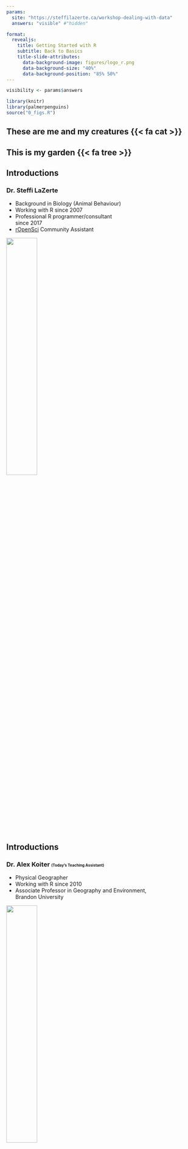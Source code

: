 ```yaml
---
params:
  site: "https://steffilazerte.ca/workshop-dealing-with-data"
  answers: "visible" #"hidden"

format: 
  revealjs:
    title: Getting Started with R
    subtitle: Back to Basics
    title-slide-attributes: 
      data-background-image: figures/logo_r.png
      data-background-size: "40%"
      data-background-position: "85% 50%"
---
```


```r
visibility <- params$answers

library(knitr)
library(palmerpenguins)
source("0_figs.R")
```

## These are me and my creatures {{< fa cat >}}{.pic background-color="black" background-image="figures/creatures.jpg" title="Three pictures. One showing Steffi with a cat on her backpack in the woods. One showing a cat and a man looking out of the car window. One showing a leashed cat looking out over the water from the front of a canoe"}

## This is my garden {{< fa tree >}} {.pic background-color="black" background-image="figures/garden.jpg" title="A lush and green front-yard, urban, vegetable garden"} 

## Introductions  {.nostretch}

### Dr. Steffi LaZerte

-   Background in Biology (Animal Behaviour)
-   Working with R since 2007
-   Professional R programmer/consultant<br>since 2017
-   [rOpenSci](https://ropensci.org) Community Assistant

![](figures/steffi_vivi.jpg){.absolute right=10 top=50 width=40% fig-alt="Steffi smiling and holding a cat in her arms"}

## Introductions  {.nostretch visibility=hidden}

### Dr. Alex Koiter [(Today's Teaching Assistant)]{style="font-size:60%"}

-   Physical Geographer
-   Working with R since 2010
-   Associate Professor in Geography and Environment,   
    Brandon University

![](figures/alex.jpg){.absolute right=10 top=50 width=40% fig-alt="Steffi smiling and holding a cat in her arms"}


## What about you?

-   Name
-   Background (Role, Area of study, etc.)
-   Familiarity with R or Programming
-   Creatures (furry, feathery, scaley, humanoid, green or otherwise)?

![](figures/horst_dragons.png){fig-align="center" width=20% fig-alt="Three very different looking dragons stand side by side. On the left, a very small blue dragon with spiky hair and no pattern. In the center, a green striped dragon. On the right, a large purple dragon with spots."}


## About this Workshop {visibility=hidden}
<!-- Online -->

### Format

-   I will provide you tools and workflow to get started with R
-   We'll have hands-on activities, lectures, and demonstrations
-   Video on or off, however works best for you!

### Questions
-   Ask questions by un-muting, or ask in the chat (Alex will monitor)
    -   Workshop-related questions we'll address together
    -   Specific, system-related problems, Alex will help you in the "Troubleshooting Room"
    
### Getting help
-   Share your screen
-   Share your code
    - In chat
    - Or in a community notebook: <https://collabedit.com/kxyap>
    
### R is hard: But have no fear! {visibility:hidden}
<!-- online -->
-   [Don't expect to remember everything!]{.fragment .highlight-bold}
-   Copy/Paste is your friend (never apologize for using it!)
-   Consider this workshop a resource to return to


![](figures/horst_need_a_moment.png){fig-align="center" width=30% fig-alt="A frustrated little monster sits on the ground with his hat next to him, saying \"I just need a minute.\" Looking on empathetically is the R logo, with the word \"Error\" in many different styles behind it."}
    
## About this Workshop
<!-- In person -->

### Format

-   I will provide you tools and workflow to get started with R
-   We'll have hands-on activities, lectures, and demonstrations

### R is hard: But have no fear!

-   [Don't expect to remember everything!]{.fragment .highlight-bold}
-   Copy/Paste is your friend (never apologize for using it!)
-   Consider this workshop a resource to return to


![](figures/horst_need_a_moment.png){.absolute right=0 bottom=0 width=45% fig-alt="A frustrated little monster sits on the ground with his hat next to him, saying \"I just need a minute.\" Looking on empathetically is the R logo, with the word \"Error\" in many different styles behind it."}


# What is R?

## RStudio vs. R

::: {layout="[[-2, 5, -2, 5, -2]]" layout-valign="center"}
![RStudio](figures/logo_rstudio.png){width="80%" fig-alt="RStudio blue ball logo"}

![R](figures/logo_r.png){fig-alt="R logo, blue R with grey circle around the back"}
::: 

-   **RStudio** is not **R**
-   RStudio is a User Interface or IDE (integrated development environment)
    -   (i.e., Makes coding simpler)

## Open RStudio {.center}

## R is a Programming language

> A programming **language** is a way to give instructions in order to get a computer to do something

-   You need to know the language (i.e., the code)
-   Computers don't know what you mean, only what you type (unfortunately)
-   Spelling, punctuation, and capitalization all matter!

### For example {.spacer}

**R, what is 56 times 5.8?**

```r
#| code-line-numbers: false
56 * 5.8
```

## Use code to tell R what to do

::: fragment
### R, what is the average of numbers 1, 2, 3, 4? {.spacer}

```r
#| code-line-numbers: false
mean(c(1, 2, 3, 4))
```
:::

::: fragment
### R, save this value for later {.spacer}

```r
#| code-line-numbers: false
steffis_mean <- mean(c(1, 2, 3, 4))
```
:::

::: fragment
### R, multiply this value by 6 {.spacer}

```r
#| code-line-numbers: false
steffis_mean * 6
```
:::


# Why R?

## R is hard

![](figures/R_hard.png){fig-align="center" fig-alt="A complex R script"}

## But R is powerful (and reproducible)! {.nostretch}

![](figures/R_powerful2_edit.png){width="70%" fig-align="center" style="margin-top:5%" fig-alt="A screenshot of the R environment showing a data frame with 13 million observations"}

. . .

[(I made these slides with a mix of R and Quarto)]{.footnote}

## R is also beautiful

![](figures/spatial.png){fig-align="center" fig-alt="A colourful map of Manitoba"}

## R is affordable (i.e., free!) {.nostretch}

![](figures/R_free.png){width="70%" fig-align="center" style="margin-top:15%" fig-alt="Text reading: \"R is available as Free Software under the terms of the Free Software Foundation's GNU General Public License in source code form. It compiles and runss on a wide variety of UNIX platforms and similar systems (including FreeBSD and Linux), Windows and MacOS."}


## ImpostR Syndrome {.hide-title}

![](figures/impostR_en.png){.absolute top=10% fig-alt="Text reading \"Impost R Syndrome\" with the Blue R logo for the 'R'"}

## ImpostR Syndrome {.hide-title}

::: {layout="[[-100], [-100], [50,50]]"}
![](figures/impostR_en.png){fig-alt="Text reading \"Impost R Syndrome\" with the Blue R logo for the 'R'"}

![](figures/imposter.jpg){fig-alt="Two yellow circles. The one on the left has 'Imposter Syndrome' written above. Inside this yellow circle it says 'What I think others know', inside a small blue circle reads 'What I know'. The yellow circle on the right has 'Reality' written above. This yellow circle is made up of many small yellow circles with the label 'What others know', surrounding a small blue circle which reads 'What I know'"}
:::

[David Whittaker]{.footnote}

. . .

> **Moral of the story?**
>
> Make friends, code in groups, learn together and don't beat yourself up

## The Goal

![](figures/horst_monster1.jpg){.absolute left="10" bottom="150" width="50%" fig-alt="An R-logo with a scary face, and a small scared little fuzzy monster holding up a white flag in surrender while under a dark storm cloud. The text above says \"at first I was like…\""}

[Artwork by [\@allison_horst](https://github.com/allisonhorst/stats-illustrations)]{.footnote}

. . .

![](figures/horst_monster2.jpg){.absolute right="10" bottom="150" width="48%" fig-alt="A friendly, smiling R-logo jumping up to give a happy fuzzy monster a high-five under a smiling sun and next to colorful flowers. The text above reads \"but now it’s like…\""}





# About R

## Code, Output, Scripts

::: columns
::: {.column width="50%"}
### Code

-   The actual commands

### Output {.spacer}

-   The result of running code or a script

### Script {.spacer}

-   A text file full of code that you want to run
-   You should always keep your code in a script
:::

::: {.column .fragment width="50%"}
### For example:

```r
#| code-line-numbers: false
mean(c(1, 2, 3, 4))
```

[**Code**]{.absolute right="20" top="150"}
[**Output**]{.absolute right="20" top="190"}

![](figures/script.png){.absolute right="125" bottom="0" width="38%" fig-alt="A screenshot of a script in the RStudio window: many lines of code in a file called '4_analysis.R'"} 
[**Script**]{.absolute right="20" top="230"}
:::
:::

## RStudio Features

### Projects
- Handles working directories
- Organizes your work

:::{.fragment}
[Let's setup a project in RStudio!]{.note .absolute top=45% left=75%}
:::


:::{.fragment}
### Changing Options: Tools > Global Options

- General > Restore RData into workspace at startup (NO!)
- General > Save workspace to on exit (NEVER!)
- Code > Insert matching parens/quotes (Personal preference)
:::

:::{.fragment}
[Let's change some options in RStudio!]{.note .absolute top=45% left=75%}
:::

:::{.fragment}
### Packages
- Can use the package manager to install packages
- Can use the manager to load them as well, but not recommended
:::



# Getting Ready

:::{style="text-align:left; padding: 15px 200px 15px 200px"}
{{< fa folder-open >}} Open New File <br>
[(make sure you're in the RStudio Project)]{.small .hang}

{{< fa pen >}} Write `library(tidyverse)` at the top

{{< fa floppy-disk >}} Save this new script <br>
[(consider names like `intro.R` or `1_getting_started.R`)]{.small .hang}
:::


# Your first *real* code!


## First Code

```r
#| eval: false

# First load the packages
library(palmerpenguins)
library(ggplot2)

# Now create the figure
ggplot(data = penguins, aes(x = body_mass_g, y = bill_length_mm, colour = species)) +
  geom_point()
```
 
::: {.space-list .spacer}
1. **Copy/paste or type** this into the **script** window in RStudio
    - You may have to go to File \> New File \> R Script
2. Click on the **first line of code**
3. **Run the code**
    - Click 'Run' button (upper right) **or** 
    - Use the short-cut `Ctrl-Enter`
4. **Repeat** until all the code has run
:::

## First Code

```r
#| warning: true
#| fig-asp: 0.5
#| fig-align: center
#| fig-alt: |
#|   A scatterplot showing bill_length_mm by body_mass_g with points in
#|   three colours corresponding to three differen species
<<first_code>>
```

## First Code

```r
#| warning: true
#| fig-asp: 0.5
#| fig-align: center
#| fig-alt: |
#|   A scatterplot showing bill_length_mm by body_mass_g with points in
#|   three colours corresponding to three differen species
<<first_code>>
```

[Let's talk about the *parts* of the code first<br>Later we'll talk about why this works]{.note .absolute top="5%" left=45%}

## First Code

```r
#| warning: true
#| fig-asp: 0.5
#| fig-align: center
#| code-line-numbers: "2,3"
#| fig-alt: |
#|   A scatterplot showing bill_length_mm by body_mass_g with points in
#|   three colours corresponding to three differen species
<<first_code>>
```

[Packages<br>`ggplot2` and `palmerpenguins`]{.note .absolute top="8%" left=55%}

## First Code

```r
#| warning: true
#| fig-asp: 0.5
#| fig-align: center
#| code-line-numbers: "2,3,6,7"
#| fig-alt: |
#|   A scatterplot showing bill_length_mm by body_mass_g with points in
#|   three colours corresponding to three differen species
<<first_code>>
```

[Functions<br>`library()`, `ggplot()`, `aes()`, `geom_point()`]{.note .absolute top="8%" left=55%}

## First Code

```r
#| warning: true
#| fig-asp: 0.5
#| fig-align: center
#| code-line-numbers: "6"
#| fig-alt: |
#|   A scatterplot showing bill_length_mm by body_mass_g with points in
#|   three colours corresponding to three differen species
<<first_code>>
```

[`+`<br>(Specific to `ggplot`)]{.note .absolute top=20% left=90% width=15%}

## First Code

```r
#| warning: true
#| fig-asp: 0.5
#| fig-align: center
#| fig-alt: |
#|   A scatterplot showing bill_length_mm by body_mass_g with points in
#|   three colours corresponding to three differen species
<<first_code>>
```

[Figure!]{.note .absolute bottom="30%" left=10%}

## First Code

```r
#| warning: true
#| fig-asp: 0.5
#| fig-align: center
#| fig-alt: |
#|   A scatterplot showing bill_length_mm by body_mass_g with points in
#|   three colours corresponding to three differen species
<<first_code>>
```

[Warning]{.note .absolute bottom=55% left=70%}

## First Code

```r
#| warning: true
#| fig-asp: 0.5
#| fig-align: center
#| code-line-numbers: "1,5"
#| fig-alt: |
#|   A scatterplot showing bill_length_mm by body_mass_g with points in
#|   three colours corresponding to three differen species
<<first_code>>
```

[Comments]{.note .absolute top="12%" left="35%"}



# R Basics: Objects

Objects are *things* in the environment  

(Check out the **Environment** pane in RStudio)



## functions()

### Do things, Return things

#### Does something but returns nothing {.spacer}
e.g., `library()` - Loads an R package so we can use it's functions and other objects it supplies

```r
library(palmerpenguins)
```

:::{.columns}

#### Does something and returns something {.spacer}
e.g., `ggplot()` - Creates and returns a basic plot

:::{.column width=70%}
```r
#| fig-asp: 1
#| fig-width: 4
#| out-width: 30%
#| out-extra: "class=absolute style='right:0%;bottom:0%;'"
ggplot(data = penguins, aes(x = body_mass_g, y = bill_length_mm))
```

:::
:::


## functions()

- Functions can take **arguments** (think 'options')
- `data`, `x`, `y`, `colour`

```r
ggplot(data = penguins, aes(x = body_mass_g, y = bill_length_mm, colour = species)) +
  geom_point()
```

. . .

- Arguments defined by **name** or by **position**
- With correct position, do not need to specify by name

::::{.columns}

:::{.column width="50%"}
### By name:
```r
mean(x = c(1, 5, 10))
```
:::

:::{.column width="50%"}
### By order:
```r
mean(c(1, 5, 10))
```
:::
::::


## functions()

### Watch out for 'hidden' arguments

::::{.columns}

:::{.column width="40%"}
#### By name:
```r
mean(x = c(1, 5, 10, NA), 
     na.rm = TRUE)
```
:::

:::{.column width="50%" .fragment}
#### By order:
```r
#| error: true
mean(c(1, 5, 10, NA), 
     TRUE)
```
:::
::::

:::{.fragment .center .spacer}
This error states that we've assigned the argument `trim` to a non-valid argument

Where did **`trim`** come from?
:::


## R documentation

```r
?mean
```

. . . 


![ ](figures/mean_docs.png){.absolute bottom=5% right=0% height=83% fig-alt="A screenshot of the documenation produced by running ?mean in the R console"}



## Data {.incremental}

- Generally kept in `vectors` or `data.frames` (also `tibbles`)
- These are objects with names (like functions)
- Here are two **built-in** examples (part of R)

<p>

::::{.columns}

:::{.column width="40%"}
### Vector (1 dimension)

```r
#| R.options: 
#|   width: 50
month.name
```
:::

:::{.column width="60%"}
### Data frame (2 dimensions)

```r
#| R.options: 
#|   width: 60
mtcars
```


- Columns have different types of variables

:::
::::

[rows x columns]{.note .absolute bottom=50% left=85% width=15%}

## Your Turn: Vectors and Data frames

**Try out the following code...**

- Here we will make a vector and a data frame
- What is the output in your console?
- How does your `environment` change (upper right panel)?

<p>

**Vectors** 
```r
fruit <- c("apples", "bananas", "pears", "oranges", "melons")
fruit
```


**Data frames**
```r
production <- data.frame(
  site  = c("east", "east", "west", "west"),
  fruit = c("apples", "bananas", "apples", "bananas"),
  count = c(20, 60, 30, 50))
production
```


## Your Turn: Vectors and Data frames

**Try out the following code...**

- What does `:` do?
- What does `c()` do?
- Why use a comma with data frames?

<p>

:::{.columns}

:::{.column width="50%"}
**Vectors** 

- Use `[index]` to access part of a vector
- Can access multiple parts at once
```r
fruit
fruit[2]
fruit[2:5]     # What does : do?
fruit[c(1, 3)] # What does c() do?

```
:::

:::{.column width="50%"}
**Data frames**  

- `x$colname` to pull columns out as vector
- `x[row, col]` to access rows/columns

```r

production$fruit
production[3]
production[3, ]   # Why the comma?
production[3, 1]
production[, 1:2]
```
:::
:::


## Your Turn: Vectors and Data frames {visibility=`r visibility`}

**Try out the following code...**

:::{.columns}
:::{.column width="50%"}
**Vectors**
```r
```
:::

:::{.column width="50%"}
**Data frames** 
```r
```
:::
:::


# Miscellaneous


## R has spelling and punctuation

- R cares about spelling
- R is also case sensitive! (`Apple` is not the same as `apple`)

![](figures/horst_spelling.png){fig-align=center fig-alt="Comic panels of an alligator trying to debug some code. First panel: A confident looking alligator gets an error message. Second panel: a few minutes later, the error remains and the alligator is looking carefully at their code. Third panel: 10 minutes after that, the error remains and the alligator is giving a frustrated \"RAAAR\" while desperately typing. Fourth panel: The error remains, and the alligator looks exhausted and exasperated, and a thought bubble reads \"maybe it's a bug.\" Fifth panel: A friendly flamingo comes over to take a look, and reads aloud from the problematic code a spelling error: \"L-E-N-G-H-T.\" Only the tail of the alligator is visible as it stomp stomp stomps out of the panel roaring."}

[Artwork by [\@allison_horst](https://github.com/allisonhorst/stats-illustrations)]{.footnote}

## R has spelling and punctuation

- Commas are used to separate arguments in functions


This is correct:
```r
mean(c(5, 7, 10))  # [1] 7.333333
```

This is **not** correct:
```r
#| eval: false
mean(c(5 7 10))
```

:::{.center .spacer .fragment}
[\>80% of learning R is learning to **troubleshoot**!]{.note}
:::

## R has spelling and punctuation

#### Spaces usually don't matter unless they change meanings

```r
5>=6    # [1] FALSE
5 >=6   # [1] FALSE
5 >= 6  # [1] FALSE
5 > = 6 # Error: unexpected '=' in "5 > ="
```

#### Periods don't matter either, but can be used in the same way as letters
  (But don't)

```r
apple.oranges <- "fruit"
```


## Assignments and Equal signs

#### Use `<-` to assign values to objects

```r
a <- "hello"
```

#### Use `=` to set function arguments

```r
mean(x = c(4, 9, 10))
```

#### Use `==` to determine equivalence (logical)

```r
10 == 10 # [1] TRUE
10 == 9  # [1] FALSE
```


## Braces/Brackets

### Round brackets: `()`

- Identify functions (even if there are no arguments)

```r
Sys.Date() # Get the Current Date
```


:::{.fragment}
- Without the `()`, R spits out information on the function:

```r
Sys.Date
```
::: 


:::{.fragment .spacer .center}
[`()` must be associated with a **function** [(Well, _almost_ always)]{.small}]{.note}
:::


## Square brackets: `[]`

- Extract parts of objects  

```r
LETTERS
LETTERS[1]
LETTERS[26]
```

. . . 

:::{.spacer .center}
[`[]` have to be associated with an **object** that has dimensions  [(Always!)]{.small}]{.note}
:::

## Improving code readability

#### Use spaces like you would in sentences:
```r
a <- mean(c(4, 10, 13))
```

is easier to read than 

```r
a<-mean(c(4,10,13))
```


(But the same, coding-wise)


## Improving code readability

#### Don't be afraid to use line breaks ('Enters') to make the code more readable

**Hard to read**
```r
a <- data.frame(exp = c("A", "B", "A", "B", "A", "B"), sub = c("A1", "A1", "A2", "A2", "A3", "A3"), res = c(10, 12, 45, 12, 12, 13))
```

**Easier to read**
```r
a <- data.frame(exp = c("A", "B", "A", "B", "A", "B"), 
                sub = c("A1", "A1", "A2", "A2", "A3", "A3"), 
                res = c(10, 12, 45, 12, 12, 13))
```


(But the same, coding-wise)

## Let's go!

![](figures/happy_r.png){fig-align=center fig-alt="A friendly, smiling R-logo jumping up to give a happy fuzzy monster a high-five under a smiling sun and next to colorful flowers. The text above reads \"but now it’s like…\""}


[Artwork by [\@allison_horst](https://github.com/allisonhorst/stats-illustrations)]{.footnote}
